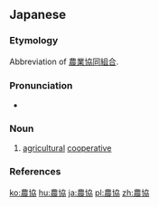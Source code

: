 ==Japanese==

===Etymology===
{{ja-kanjitab|のう|きょう|yomi=on}}
Abbreviation of [[農業協同組合]].

===Pronunciation===
* {{ja-pron|のうきょう|y=o|acc=0|acc_ref=NHK}}

===Noun===
{{ja-noun|のうきょう}}

# [[agricultural]] [[cooperative]]

===References===
<references/>

[[ko:農協]]
[[hu:農協]]
[[ja:農協]]
[[pl:農協]]
[[zh:農協]]